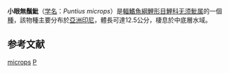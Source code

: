 {{Speciesbox 
| genus = Puntius
| species = microps
| authority = [[Günther|Günther]], 1868
| status = NE
| status_system = IUCN3.1
| synonyms = *''Barbus microps''<br /><small>Günther, 1868</small>
}}

'''小眼無鬚魮'''（[[学名|学名]]：''Puntius microps''）是[[輻鰭魚綱|輻鰭魚綱]][[鯉形目|鯉形目]][[鯉科|鯉科]][[无须魮属|无须魮属]]的一個[[種|種]]，該物種主要分布於[[亞洲|亞洲]][[印尼|印尼]]，體長可達12.5公分，棲息於中底層水域。

==参考文献==
{{Reflist}}
{{Taxonbar}}

[[Category:無鬚魮屬|microps]]
[[Category:1868年描述的魚類|P]]